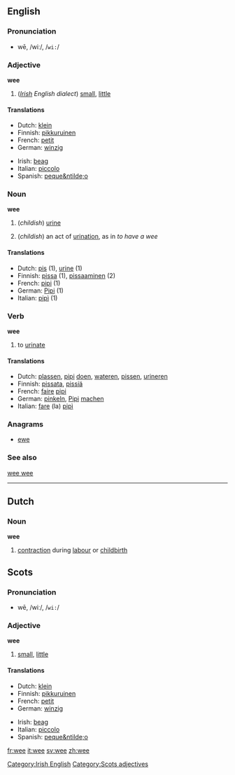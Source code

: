 ==English==

===Pronunciation===
*wē, /wiː/, /<tt>wi:</tt>/

===Adjective===
'''wee'''

# (''[[Irish]] English dialect'') [[small]], [[little]]
[[Category:Irish English]]

====Translations====
{{top}}
*Dutch: [[klein]]
*Finnish: [[pikkuruinen]]
*French: [[petit]]
*German: [[winzig]]
{{mid}}
*Irish: [[beag]]
*Italian: [[piccolo]]
*Spanish: [[peque&ntilde;o]]
{{bottom}}

===Noun===
'''wee'''

#{{colloquial}} (''childish'') {{uncountable}} [[urine]]
#{{colloquial}} (''childish'') an act of [[urination]], as in ''to have a wee'' 

====Translations====
{{top}}
*Dutch: [[pis]] {{m}} (1), [[urine]] {{f}} (1)
*Finnish: [[pissa]] (1), [[pissaaminen]] (2)
*French: [[pipi]] {{m}} (1)
*German: [[Pipi]] {{n}} (1)
*Italian: [[pipì]] {{f}} (1)
{{bottom}}
===Verb===
'''wee'''

# {{colloquial}} to [[urinate]]

====Translations====
{{top}}
*Dutch: [[plassen]], [[pipi]] [[doen]], [[wateren]], [[pissen]], [[urineren]]
*Finnish: [[pissata]], [[pissiä]]
*French: [[faire]] [[pipi]]
*German: [[pinkeln]], [[Pipi]] [[machen]]
*Italian: [[fare]] (la) [[pipì]]
{{bottom}}
===Anagrams===
*[[ewe]]

===See also===
[[wee wee]]
----

==Dutch==
===Noun===
'''wee''' {{f}}

# [[contraction]] during [[labour]] or [[childbirth]]

==Scots==

===Pronunciation===
*wē, /wiː/, /<tt>wi:</tt>/

===Adjective===
'''wee'''

#[[small]], [[little]]
[[Category:Scots adjectives]]

====Translations====
{{top}}
*Dutch: [[klein]]
*Finnish: [[pikkuruinen]]
*French: [[petit]]
*German: [[winzig]]
{{mid}}
*Irish: [[beag]]
*Italian: [[piccolo]]
*Spanish: [[peque&ntilde;o]]
{{bottom}}

[[fr:wee]]
[[it:wee]]
[[sv:wee]]
[[zh:wee]]